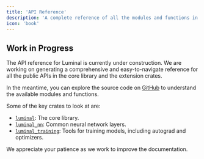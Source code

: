 ```yaml
---
title: 'API Reference'
description: 'A complete reference of all the modules and functions in Luminal.'
icon: 'book'
---
```


## Work in Progress

The API reference for Luminal is currently under construction. We are working on generating a comprehensive and easy-to-navigate reference for all the public APIs in the core library and the extension crates.

In the meantime, you can explore the source code on [GitHub](https://github.com/jafioti/luminal) to understand the available modules and functions.

Some of the key crates to look at are:
- [`luminal`](https://github.com/jafioti/luminal/tree/main/src): The core library.
- [`luminal_nn`](https://github.com/jafioti/luminal/tree/main/crates/luminal_nn/src): Common neural network layers.
- [`luminal_training`](https://github.com/jafioti/luminal/tree/main/crates/luminal_training/src): Tools for training models, including autograd and optimizers.

We appreciate your patience as we work to improve the documentation.
